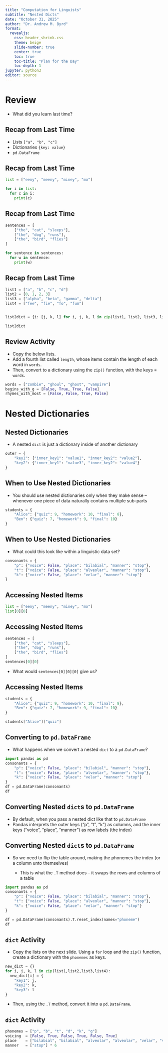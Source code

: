 ```yaml
---
title: "Computation for Linguists"
subtitle: "Nested Dicts"
date: "October 31, 2025"
author: "Dr. Andrew M. Byrd"
format:
  revealjs:
    css: header_shrink.css
    theme: beige
    slide-number: true
    center: true
    toc: true
    toc-title: "Plan for the Day"
    toc-depth: 1
jupyter: python3
editor: source
---
```


# Review

-   What did you learn last time?

## Recap from Last Time

- Lists `["a", "b", "c"]`
- Dictionaries `{key: value}`
- `pd.DataFrame` 

## Recap from Last Time

```python
list = ["eeny", "meeny", "miney", "mo"]

for i in list:
  for c in i:
    print(c)
```

## Recap from Last Time

```python
sentences = [
    ["the", "cat", "sleeps"],
    ["the", "dog", "runs"],
    ["the", "bird", "flies"]
]

for sentence in sentences:
  for w in sentence:
    print(w)
```

## Recap from Last Time

```python
list1 = ["a", "b", "c", "d"]
list2 = [0, 1, 2, 3]
list3 = ["alpha", "beta", "gamma", "delta"]
list4 = ["fee", "fie", "fo", "fum"]


list2dict = {i: [j, k, l] for i, j, k, l in zip(list1, list2, list3, list4)}

list2dict
```

## Review Activity

- Copy the below lists.
- Add a fourth list called `length`, whose items contain the length of each word in `words`.
- Then, convert to a dictionary using the `zip()` function, with the keys = `words`.

```python
words = ["zombie", "ghoul", "ghost", "vampire"]
begins_with_g = [False, True, True, False]
rhymes_with_most = [False, False, True, False]
```

# Nested Dictionaries

## Nested Dictionaries

- A nested `dict` is just a dictionary inside of another dictionary

```python
outer = {
    "key1": {"inner_key1": "value1", "inner_key2": "value2"},
    "key2": {"inner_key1": "value3", "inner_key2": "value4"}
}
```

## When to Use Nested Dictionaries

- You should use nested dictionaries only when they make sense -- whenever one piece of data naturally contains multiple sub-parts

```python
students = {
    "Alice": {"quiz": 9, "homework": 10, "final": 8},
    "Ben": {"quiz": 7, "homework": 9, "final": 10}
}
```


## When to Use Nested Dictionaries

- What could this look like within a linguistic data set?

```python
consonants = {
    "p": {"voice": False, "place": "bilabial", "manner": "stop"},
    "t": {"voice": False, "place": "alveolar", "manner": "stop"},
    "k": {"voice": False, "place": "velar", "manner": "stop"}
}
```

## Accessing Nested Items

```python
list = ["eeny", "meeny", "miney", "mo"]
list[0][0]
```

## Accessing Nested Items

```python
sentences = [
    ["the", "cat", "sleeps"],
    ["the", "dog", "runs"],
    ["the", "bird", "flies"]
]
sentences[0][0]
```

- What would `sentences[0][0][0]` give us?

## Accessing Nested Items

```python
students = {
    "Alice": {"quiz": 9, "homework": 10, "final": 8},
    "Ben": {"quiz": 7, "homework": 9, "final": 10}
}

students["Alice"]["quiz"]
```

## Converting to `pd.DataFrame`

- What happens when we convert a nested `dict` to a `pd.DataFrame`?

```python
import pandas as pd
consonants = {
    "p": {"voice": False, "place": "bilabial", "manner": "stop"},
    "t": {"voice": False, "place": "alveolar", "manner": "stop"},
    "k": {"voice": False, "place": "velar", "manner": "stop"}
}
df = pd.DataFrame(consonants)
df
```

## Converting Nested `dict`s to `pd.DataFrame`

- By default, when you pass a nested dict like that to `pd.DataFrame`
- Pandas interprets the outer keys ("p", "t", "k") as columns, and the inner keys ("voice", "place", "manner") as row labels (the index)

## Converting Nested `dict`s to `pd.DataFrame`

- So we need to flip the table around, making the phonemes the index (or a column unto themselves)

  - This is what the `.T` method does -- it swaps the rows and columns of a table

```python
import pandas as pd
consonants = {
    "p": {"voice": False, "place": "bilabial", "manner": "stop"},
    "t": {"voice": False, "place": "alveolar", "manner": "stop"},
    "k": {"voice": False, "place": "velar", "manner": "stop"}
}

df = pd.DataFrame(consonants).T.reset_index(names="phoneme")
df
```

## `dict` Activity

- Copy the lists on the next slide. Using a `for` loop and the `zip()` function, create a dictionary  with the `phonemes` as keys. 

```python
new_dict = {}
for i, j, k, l in zip(list1,list2,list3,list4):
  new_dict[i] = {
    "key1": j,
    "key2": k,
    "key3": l
}
```
- Then, using the `.T` method, convert it into a `pd.DataFrame`.

## `dict` Activity

```python
phonemes = ["p", "b", "t", "d", "k", "g"]
voicing  = [False, True, False, True, False, True]
place    = ["bilabial", "bilabial", "alveolar", "alveolar", "velar", "velar"]
manner   = ["stop"] * 6
```


<!-- ## Review Activity -->

<!-- -   xxxxx -->

<!-- ```python -->
<!-- import pandas as pd -->

<!-- stops = { -->
<!--     "Language": ["English", "Spanish", "Hindi"], -->
<!--     "Nasals": [3, 3, 4], -->
<!--     "Oral Stops": [6, 6, 5] -->
<!-- } -->
<!-- ``` -->

